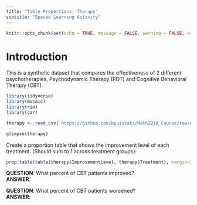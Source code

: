 ```yaml
---
title: "Table Proportions: Therapy"
subtitle: "Spaced Learning Activity"
---
```

```r
knitr::opts_chunk$set(echo = TRUE, message = FALSE, warning = FALSE, error = TRUE)
```


# Introduction

This is a synthetic dataset that compares the effectiveness of 2 different psychotherapies, Psychodynamic Therapy (PDT) and Cognitive Behavioral Therapy (CBT).  

```r

library(tidyverse)
library(mosaic)
library(rio)
library(car)

therapy <- read_csv('https://github.com/byuistats/Math221D_Course/raw/main/Data/CBT_vs_PDT_Treatment_Data.csv')

glimpse(therapy)

```


Create a proportion table that shows the improvement level of each treatment.  (Should sum to 1 across treatment groups):

```r

prop.table(table(therapy$ImprovementLevel, therapy$Treatment), margin=2)

```

__QUESTION__:  What percent of CBT patients improved?  
__ANSWER__:  


__QUESTION__:  What percent of CBT patients worsened?  
__ANSWER__:  
